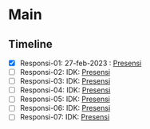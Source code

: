 # Main

## Timeline
- [x] Responsi-01: 27-feb-2023 : [Presensi](https://forms.gle/S9TKK1LZwEQvq1PC8)
- [ ] Responsi-02: IDK: [Presensi]()
- [ ] Responsi-03: IDK: [Presensi]()
- [ ] Responsi-04: IDK: [Presensi]()
- [ ] Responsi-05: IDK: [Presensi]()
- [ ] Responsi-06: IDK: [Presensi]()
- [ ] Responsi-07: IDK: [Presensi]()